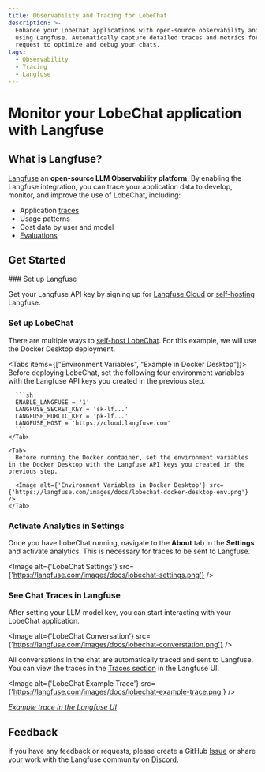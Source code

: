 ```yaml
---
title: Observability and Tracing for LobeChat
description: >-
  Enhance your LobeChat applications with open-source observability and tracing
  using Langfuse. Automatically capture detailed traces and metrics for every
  request to optimize and debug your chats.
tags:
  - Observability
  - Tracing
  - Langfuse
---
```


# Monitor your LobeChat application with Langfuse

## What is Langfuse?

[Langfuse](https://langfuse.com/) an **open-source LLM Observability platform**. By enabling the Langfuse integration, you can trace your application data to develop, monitor, and improve the use of LobeChat, including:

- Application [traces](https://langfuse.com/docs/tracing)
- Usage patterns
- Cost data by user and model
- [Evaluations](https://langfuse.com/docs/scores/overview)

## Get Started

<Steps>
  ### Set up Langfuse

  Get your Langfuse API key by signing up for [Langfuse Cloud](https://cloud.langfuse.com) or [self-hosting](https://langfuse.com/docs/deployment/self-host) Langfuse.

  ### Set up LobeChat

  There are multiple ways to [self-host LobeChat](https://lobehub.com/docs/self-hosting/start). For this example, we will use the Docker Desktop deployment.

  <Tabs items={["Environment Variables", "Example in Docker Desktop"]}>
    <Tab>
      Before deploying LobeChat, set the following four environment variables with the Langfuse API keys you created in the previous step.

      ```sh
      ENABLE_LANGFUSE = '1'
      LANGFUSE_SECRET_KEY = 'sk-lf...'
      LANGFUSE_PUBLIC_KEY = 'pk-lf...'
      LANGFUSE_HOST = 'https://cloud.langfuse.com'
      ```
    </Tab>

    <Tab>
      Before running the Docker container, set the environment variables in the Docker Desktop with the Langfuse API keys you created in the previous step.

      <Image alt={'Environment Variables in Docker Desktop'} src={'https://langfuse.com/images/docs/lobechat-docker-desktop-env.png'} />
    </Tab>
  </Tabs>

  ### Activate Analytics in Settings

  Once you have LobeChat running, navigate to the **About** tab in the **Settings** and activate analytics. This is necessary for traces to be sent to Langfuse.

  <Image alt={'LobeChat Settings'} src={'https://langfuse.com/images/docs/lobechat-settings.png'} />

  ### See Chat Traces in Langfuse

  After setting your LLM model key, you can start interacting with your LobeChat application.

  <Image alt={'LobeChat Conversation'} src={'https://langfuse.com/images/docs/lobechat-converstation.png'} />

  All conversations in the chat are automatically traced and sent to Langfuse. You can view the traces in the [Traces section](https://langfuse.com/docs/tracing) in the Langfuse UI.

  <Image alt={'LobeChat Example Trace'} src={'https://langfuse.com/images/docs/lobechat-example-trace.png'} />

  *[Example trace in the Langfuse UI](https://cloud.langfuse.com/project/cloramnkj0002jz088vzn1ja4/traces/63e9246d-3f22-4e45-936d-b0c4ccf55a1e?timestamp=2024-11-26T17%3A00%3A02.028Z\&observation=7ea75a0c-d9d1-425c-9b88-27561c63b413)*
</Steps>

## Feedback

If you have any feedback or requests, please create a GitHub [Issue](https://langfuse.com/issue) or share your work with the Langfuse community on [Discord](https://discord.langfuse.com/).
